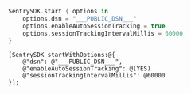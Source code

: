 ```swift
SentrySDK.start { options in
    options.dsn = "___PUBLIC_DSN___"
    options.enableAutoSessionTracking = true
    options.sessionTrackingIntervalMillis = 60000
}
```

```objc
[SentrySDK startWithOptions:@{
    @"dsn": @"___PUBLIC_DSN___",
    @"enableAutoSessionTracking": @(YES)
    @"sessionTrackingIntervalMillis": @60000
}];
```
